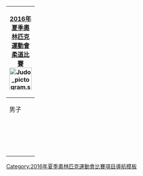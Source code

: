 {| style="padding:0.3em; float:right; margin-left:15px; border:1px solid #B8C7D9; background:#f5faff; text-align:right; font-size:90%; line-height:1.5em; clear: right;"
|- style="background:#cedff2; text-align:center;"
!colspan="6"|[[2016年夏季奧林匹克運動會]]<br/>[[2016年夏季奧林匹克運動會柔道比賽|柔道比賽]]<br/>[[File:Judo pictogram.svg|60px]]
|- style="background:#deeaf6; text-align:center;"
|colspan=3| 男子
|colspan=3| 女子
|-
|style="width:1em;"|&nbsp;
|[[2016年夏季奧林匹克運動會男子60公斤級柔道比賽|60公斤級]]
|style="width:1em;"|&nbsp;
|style="width:1em;"|&nbsp;
|[[2016年夏季奧林匹克運動會女子48公斤級柔道比賽|48公斤級]]
|style="width:1em;"|&nbsp;
|-
|
|[[2016年夏季奧林匹克運動會男子66公斤級柔道比賽|66公斤級]]
|
|
|[[2016年夏季奧林匹克運動會女子52公斤級柔道比賽|52公斤級]]
|
|-
|
|[[2016年夏季奧林匹克運動會男子73公斤級柔道比賽|73公斤級]]
|
|
|[[2016年夏季奧林匹克運動會女子57公斤級柔道比賽|57公斤級]]
|
|-
|
|[[2016年夏季奧林匹克運動會男子81公斤級柔道比賽|81公斤級]]
|
|
|[[2016年夏季奧林匹克運動會女子63公斤級柔道比賽|63公斤級]]
|
|-
|
|[[2016年夏季奧林匹克運動會男子90公斤級柔道比賽|90公斤級]]
|
|
|[[2016年夏季奧林匹克運動會女子70公斤級柔道比賽|70公斤級]]
|
|-
|
|[[2016年夏季奧林匹克運動會男子100公斤級柔道比賽|100公斤級]]
|
|
|[[2016年夏季奧林匹克運動會女子78公斤級柔道比賽|78公斤級]]
|
|-
|
|[[2016年夏季奧林匹克運動會男子100公斤以上級柔道比賽|100公斤以上級]]
|
|
|[[2016年夏季奧林匹克運動會女子78公斤以上級柔道比賽|78公斤以上級]]
|
|}<noinclude>
[[Category:2016年夏季奧林匹克運動會比賽項目導航模板]]
[[Category:2016年夏季奧林匹克運動會柔道比賽| ]]
</noinclude>